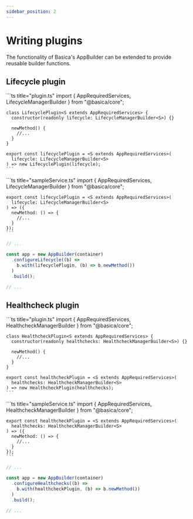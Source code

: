 ```yaml
---
sidebar_position: 2
---
```


# Writing plugins

The functionality of Basica's AppBuilder can be extended to provide reusable builder functions.

## Lifecycle plugin

<Tabs groupId="ts-style">
  <TabItem value="classes" label="Classes">
    ```ts title="plugin.ts"
    import { AppRequiredServices, LifecycleManagerBuilder } from "@basica/core";

    class LifecyclePlugin<S extends AppRequiredServices> {
      constructor(readonly lifecycle: LifecycleManagerBuilder<S>) {}

      newMethod() {
        //...
      }
    }

    export const lifecyclePlugin = <S extends AppRequiredServices>(
      lifecycle: LifecycleManagerBuilder<S>
    ) => new LifecyclePlugin(lifecycle);
    ```

  </TabItem>
  <TabItem value="objects" label="Object Factory">
    ```ts title="sampleService.ts"
    import { AppRequiredServices, LifecycleManagerBuilder } from "@basica/core";

    export const lifecyclePlugin = <S extends AppRequiredServices>(
      lifecycle: LifecycleManagerBuilder<S>
    ) => ({
      newMethod: () => {
        //...
      }
    });
    ```

  </TabItem>
</Tabs>

```ts title="index.ts"
// ...

const app = new AppBuilder(container)
  .configureLifecycle((b) =>
    b.with(lifecyclePlugin, (b) => b.newMethod())
  )
  .build();

// ...
```

## Healthcheck plugin

<Tabs groupId="ts-style">
  <TabItem value="classes" label="Classes">
    ```ts title="plugin.ts"
    import { AppRequiredServices, HealthcheckManagerBuilder } from "@basica/core";

    class HealthcheckPlugin<S extends AppRequiredServices> {
      constructor(readonly healthchecks: HealthcheckManagerBuilder<S>) {}

      newMethod() {
        //...
      }
    }

    export const healthcheckPlugin = <S extends AppRequiredServices>(
      healthchecks: HealthcheckManagerBuilder<S>
    ) => new HealthcheckPlugin(healthchecks);
    ```

  </TabItem>
  <TabItem value="objects" label="Object Factory">
    ```ts title="sampleService.ts"
    import { AppRequiredServices, HealthcheckManagerBuilder } from "@basica/core";

    export const healthcheckPlugin = <S extends AppRequiredServices>(
      healthchecks: HealthcheckManagerBuilder<S>
    ) => ({
      newMethod: () => {
        //...
      }
    });
    ```

  </TabItem>
</Tabs>


```ts title="index.ts"
// ...

const app = new AppBuilder(container)
  .configureHealthchecks((b) =>
    b.with(healthcheckPlugin, (b) => b.newMethod())
  )
  .build();

// ...
```

